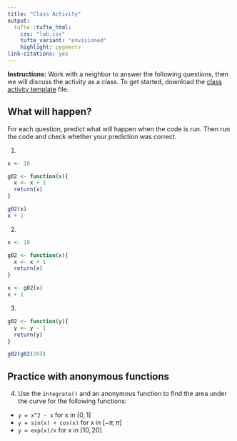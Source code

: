 ```yaml
---
title: "Class Activity"
output: 
  tufte::tufte_html:
    css: "lab.css"
    tufte_variant: "envisioned"
    highlight: pygments
link-citations: yes
---
```


**Instructions:** Work with a neighbor to answer the following questions, then we will discuss the activity as a class. To get started, download the [class activity template](https://sta279-f23.github.io/class_activities/ca_lecture_5_template.qmd) file.

## What will happen?

For each question, predict what will happen when the code is run. Then run the code and check whether your prediction was correct.

1. 

```r
x <- 10

g02 <- function(x){
  x <- x + 1
  return(x)
}

g02(x)
x + 1
```

2.

```r
x <- 10

g02 <- function(x){
  x <- x + 1
  return(x)
}

x <- g02(x)
x + 1
```

3. 

```r
g02 <- function(y){
  y <- y - 1
  return(y)
}

g02(g02(20))
```

## Practice with anonymous functions

4. Use the `integrate()` and an anonymous function to find the area under the curve for the following functions:

* `y = x^2 - x` for x in $[0, 1]$
* `y = sin(x) + cos(x)` for x in $[-\pi, \pi]$
* `y = exp(x)/x` for x in $[10, 20]$

